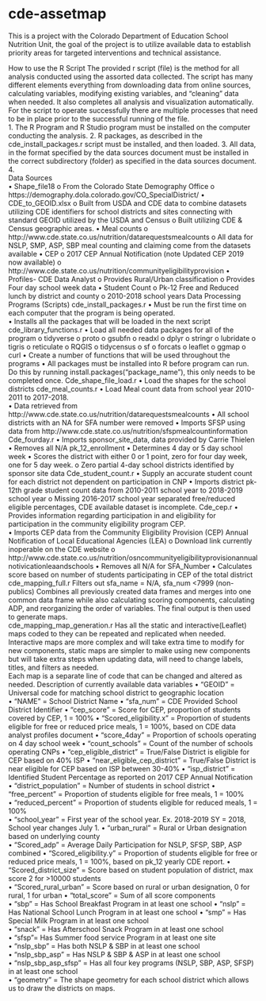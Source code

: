 # cde-assetmap

This is a project with the Colorado Department of Education School Nutrition Unit, the goal of the project is to utilize available data to establish priority areas for targeted interventions and technical assistance.  

How to use the R Script
The provided r script (file) is the method for all analysis conducted using the assorted data collected.  The script has many different elements everything from downloading data from online sources, calculating variables, modifying existing variables, and “cleaning” data when needed.  It also completes all analysis and visualization automatically.  For the script to operate successfully there are multiple processes that need to be in place prior to the successful running of the file.  
1.	The R Program and R Studio program must be installed on the computer conducting the analysis.
2.	R packages, as described in the cde_install_packages.r script must be installed, and then loaded.
3.	All data, in the format specified by the data sources document must be installed in the correct subdirectory (folder) as specified in the data sources document. 
4.	
Data Sources	
•	Shape_file18
o	From the Colorado State Demography Office
o	https://demography.dola.colorado.gov/CO_SpecialDistrict/
•	CDE_to_GEOID.xlsx
o	Built from USDA and CDE data to combine datasets utilizing CDE identifiers for school districts and sites connecting with standard GEOID utilized by the USDA and Census
o	Built utilizing CDE & Census geographic areas.
•	Meal counts
o	http://www.cde.state.co.us/nutrition/datarequestsmealcounts
o	All data for NSLP, SMP, ASP, SBP meal counting and claiming come from the datasets available
•	CEP
o	2017 CEP Annual Notification (note Updated CEP 2019 now available)
o	http://www.cde.state.co.us/nutrition/communityeligibilityprovision
•	Profiles- CDE Data Analyst
o	Provides Rural/Urban classification
o	Provides Four day school week data
•	Student Count
o	Pk-12 Free and Reduced lunch by district and county
o	2010-2018 school years
Data Processing
Programs (Scripts)
cde_install_packages.r
•	Must be run the first time on each computer that the program is being operated.  
•	Installs all the packages that will be loaded in the next script
cde_library_functions.r
•	Load all needed data packages for all of the program
  o	tidyverse
  o	proto
  o	gsubfn
  o	readxl
  o	dplyr
  o	stringr
  o	lubridate
  o	tigris
  o	reticulate
  o	RQGIS
  o	tidycensus
  o	sf
  o	forcats
  o	leaflet
  o	ggmap
  o	curl
•	Create a number of functions that will be used throughout the programs
•	All packages must be installed into R before program can run. Do this by running install.packages(“package_name”), this only needs to be completed once. 
Cde_shape_file_load.r
•	Load the shapes for the school districts
cde_meal_counts.r
•	Load Meal count data from school year 2010-2011 to 2017-2018.  
•	Data retrieved from http://www.cde.state.co.us/nutrition/datarequestsmealcounts
•	All school districts with an NA for SFA number were removed
•	Imports SFSP using data from http://www.cde.state.co.us/nutrition/sfspmealcountinformation
Cde_fourday.r
•	Imports sponsor_site_data, data provided by Carrie Thielen 
•	Removes all N/A pk_12_enrollment
•	Determines 4 day or 5 day school week
•	Scores the district with either 0 or 1 point, zero for four day week, one for 5 day week.
o	Zero partial 4-day school districts identified by sponsor site data 
Cde_student_count.r
•	Supply an accurate student count for each district not dependent on participation in CNP
•	Imports district pk-12th grade student count data from 2010-2011 school year to 2018-2019 school year 
o	Missing 2016-2017 school year separated free/reduced eligible percentages, CDE available dataset is incomplete. 
Cde_cep.r
•	Provides information regarding participation in and eligibility for participation in the community eligibility program CEP.  
•	Imports CEP data from the Community Eligibility Provision (CEP) Annual Notification of Local Educational Agencies (LEA) 
o	Download link currently inoperable on the CDE website
o	http://www.cde.state.co.us/nutrition/osncommunityeligibilityprovisionannualnotivicationleaandschools
•	Removes all N/A for SFA_Number
•	Calculates score based on number of students participating in CEP of the total district
cde_mapping_full.r
Filters out sfa_name = N/A, sfa_num <7999 (non-publics)
Combines all previously created data frames and merges into one common data frame while also calculating scoring components, calculating ADP, and reorganizing the order of variables.  The final output is then used to generate maps.  
cde_mapping_map_generation.r
Has all the static and interactive(Leaflet) maps coded to they can be repeated and replicated when needed. 
Interactive maps are more complex and will take extra time to modify for new components, static maps are simpler to make using new components but will take extra steps when updating data, will need to change labels, titles, and filters as needed.  
Each map is a separate line of code that can be changed and altered as needed.
Description of currently available data variables
•	"GEOID" = Universal code for matching school district to geographic location              
•	"NAME" = School District Name
•	"sfa_num" = CDE Provided School District Identifier
•	"cep_score" = Score for CEP, proportion of students covered by CEP, 1 = 100%
•	"Scored_eligibility.x" = Proportion of students eligible for free or reduced price meals, 1 = 100%, based on CDE data analyst profiles document
•	"score_4day" = Proportion of schools operating on 4 day school week
•	"count_schools" = Count of the number of schools operating CNPs
•	"cep_eligible_district” = True/False District is eligible for CEP based on 40% ISP
•	"near_eligible_cep_district" = True/False District is near eligible for CEP based on ISP between 30-40%
•	"isp_district" = Identified Student Percentage as reported on 2017 CEP Annual Notification      
•	"district_population" = Number of students in school district
•	"free_percent" = Proportion of students eligible for free meals, 1 = 100%          
•	"reduced_percent" = Proportion of students eligible for reduced meals, 1 = 100%                 
•	"school_year" = First year of the school year. Ex. 2018-2019 SY = 2018, School year changes July 1. 
•	"urban_rural" = Rural or Urban designation based on underlying county                
•	"Scored_adp" = Average Daily Participation for NSLP, SFSP, SBP, ASP combined
•	"Scored_eligibility.y" = Proportion of students eligible for free or reduced price meals, 1 = 100%, based on pk_12 yearly CDE report.
•	"Scored_district_size" = Score based on student population of district, max score 2 for >10000 students  
•	"Scored_rural_urban" = Score based on rural or urban designation, 0 for rural, 1 for urban
•	"total_score"  = Sum of all score components          
•	"sbp" = Has School Breakfast Program in at least one school
•	"nslp" = Has National School Lunch Program in at least one school
•	"smp" = Has Special Milk Program in at least one school          
•	"snack" = Has Afterschool Snack Program in at least one school      
•	"sfsp"= Has Summer food service Program in at least one site             
•	"nslp_sbp" = Has both NSLP & SBP in at least one school      
•	"nslp_sbp_asp" = Has NSLP & SBP & ASP in at least one school      
•	"nslp_sbp_asp_sfsp" = Has all four key programs (NSLP, SBP, ASP, SFSP) in at least one school      
•	"geometry" = The shape geometry for each school district which allows us to draw the districts on maps. 
